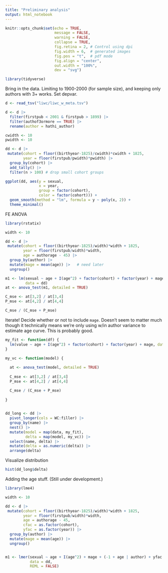 ```yaml
---
title: "Preliminary analysis"
output: html_notebook
---
```


```r
knitr::opts_chunk$set(echo = TRUE, 
                      message = FALSE,
                      warning = FALSE,
                      collapse = TRUE,
                      fig.retina = 2, # Control using dpi
                      fig.width = 6,  # generated images
                      fig.pos = "t",  # pdf mode
                      fig.align = "center", 
                      out.width = "100%",
                      dev = "svg")
```


```r
library(tidyverse)

```

Bring in the data. Limiting to 1900-2000 (for sample size), and keeping only authors with 3+ works. Set depvar.

```r
d <- read_tsv("liwc/liwc_w_meta.tsv")

d <- d |>
  filter(firstpub < 2001 & firstpub > 1899) |> 
  filter(authof3ormore == TRUE) |> 
  rename(author = hathi_author)
```

```r
cwidth <- 10
pwidth <- 10

dd <- d |> 
 mutate(cohort = floor((birthyear-1825)/cwidth)*cwidth + 1825,
        year = floor(firstpub/pwidth)*pwidth) |> 
  group_by(cohort) |> 
  add_tally() |> 
  filter(n > 100) # drop small cohort groups

ggplot(dd, aes(y = sexual, 
               x = year, 
               group = factor(cohort), 
               color = factor(cohort))) +
  geom_smooth(method = "lm", formula = y ~ poly(x, 2)) +
  theme_minimal()

```


FE ANOVA

```r
library(rstatix)

width <- 10

dd <- d |> 
 mutate(cohort = floor((birthyear-1825)/width)*width + 1825,
        year = floor(firstpub/width)*width,
        age = authorage - 45) |> 
  group_by(author) |> 
  mutate(mage = mean(age)) |>   # need later
  ungroup()

m1 <- lm(sexual ~ age + I(age^2) + factor(cohort) + factor(year) + mage,
         data = dd)
at <- anova_test(m1, detailed = TRUE)

C_mse <- at[3,2] / at[3,4]
P_mse <- at[4,2] / at[4,4]

C_mse / (C_mse + P_mse)

```

Iterate! Decide whether or not to include `mage`. Doesn't seem to matter much though it technically means we're only using w/in author variance to estimate age curve. This is probably good.

```r

my_fit <- function(df) {
  lm(value ~ age + I(age^2) + factor(cohort) + factor(year) + mage, data = df )
}

my_vc <- function(model) {
  
  at <- anova_test(model, detailed = TRUE)
  
  C_mse <- at[3,2] / at[3,4]
  P_mse <- at[4,2] / at[4,4]

  C_mse / (C_mse + P_mse)
  
}
  

dd_long <- dd |> 
  pivot_longer(cols = WC:filler) |> 
  group_by(name) |> 
  nest() |> 
  mutate(model = map(data, my_fit),
         delta = map(model, my_vc)) |> 
  select(name, delta) |> 
  mutate(delta = as.numeric(delta)) |> 
  arrange(delta)


```


Visualize distribution

```r
hist(dd_long$delta)

```


Adding the age stuff. (Still under development.)

```r
library(lme4)

width <- 10

dd <- d |> 
 mutate(cohort = floor((birthyear-1825)/width)*width + 1825,
        year = floor(firstpub/width)*width,
        age = authorage - 45,
        cfac = as.factor(cohort),
        yfac = as.factor(year)) |> 
  group_by(author) |> 
  mutate(mage = mean(age)) |> 
  ungroup()


m1 <- lmer(sexual ~ age + I(age^2) + mage + (-1 + age | author) + yfac + cfac,
           data = dd,
           REML = FALSE)

```





